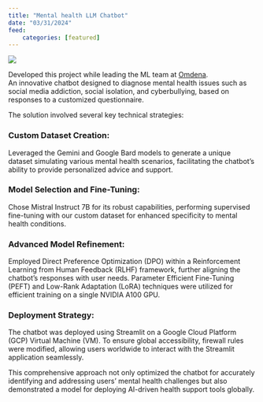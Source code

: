 ```yaml
---
title: "Mental health LLM Chatbot"
date: "03/31/2024"
feed:
    categories: [featured]
---
```

::: {layout="[30,70]"}

![](../../images/llm_chatbot.webp)

Developed this project while leading the ML team at [Omdena](https://www.omdena.com/). <br/>
An innovative chatbot designed to diagnose mental health issues such as social media addiction, social isolation, and cyberbullying, based on responses to a customized questionnaire. 

:::

The solution involved several key technical strategies:

### Custom Dataset Creation: 
Leveraged the Gemini and Google Bard models to generate a unique dataset simulating various mental health scenarios, facilitating the chatbot's ability to provide personalized advice and support.

### Model Selection and Fine-Tuning: 
Chose Mistral Instruct 7B for its robust capabilities, performing supervised fine-tuning with our custom dataset for enhanced specificity to mental health conditions.

### Advanced Model Refinement: 
Employed Direct Preference Optimization (DPO) within a Reinforcement Learning from Human Feedback (RLHF) framework, further aligning the chatbot's responses with user needs. Parameter Efficient Fine-Tuning (PEFT) and Low-Rank Adaptation (LoRA) techniques were utilized for efficient training on a single NVIDIA A100 GPU.

### Deployment Strategy: 
The chatbot was deployed using Streamlit on a Google Cloud Platform (GCP) Virtual Machine (VM). To ensure global accessibility, firewall rules were modified, allowing users worldwide to interact with the Streamlit application seamlessly.

This comprehensive approach not only optimized the chatbot for accurately identifying and addressing users' mental health challenges but also demonstrated a model for deploying AI-driven health support tools globally.